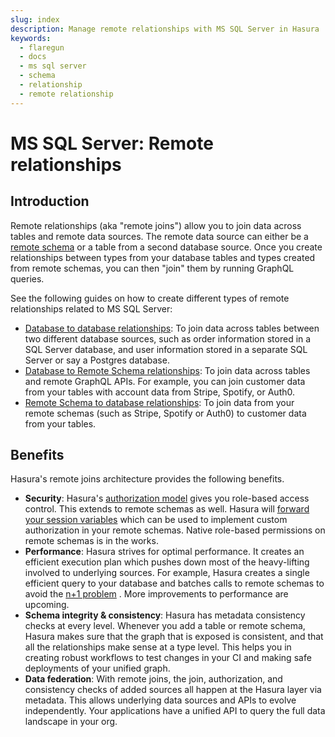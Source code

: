 ```yaml
---
slug: index
description: Manage remote relationships with MS SQL Server in Hasura
keywords:
  - flaregun
  - docs
  - ms sql server
  - schema
  - relationship
  - remote relationship
---
```


# MS SQL Server: Remote relationships

## Introduction

Remote relationships (aka "remote joins") allow you to join data across
tables and remote data sources. The remote data source can either be a
[remote schema](/graphql/core/remote-schemas/index.mdx) or a table from a second database source.
Once you create relationships between types from your database tables and types created from remote schemas,
you can then "join" them by running GraphQL queries.

See the following guides on how to create different types of remote
relationships related to MS SQL Server:

- [Database to database relationships](/graphql/core/databases/ms-sql-server/schema/remote-relationships/remote-source-relationships.mdx): To join
  data across tables between two different database sources, such as order information stored in a SQL Server database, and user information stored
  in a separate SQL Server or say a Postgres database.
- [Database to Remote Schema relationships](/graphql/core/databases/ms-sql-server/schema/remote-relationships/remote-schema-relationships.mdx): To
  join data across tables and remote GraphQL APIs. For example, you can join customer data from your tables with account data from Stripe, Spotify, or Auth0.
- [Remote Schema to database relationships](/graphql/core/remote-schemas/remote-relationships/remote-schema-db-relationships.mdx): To join
  data from your remote schemas (such as Stripe, Spotify or Auth0) to customer data from your tables.

## Benefits

Hasura's remote joins architecture provides the following benefits.

- **Security**: Hasura's [authorization model](/graphql/core/auth/authorization/index.mdx) gives
  you role-based access control. This extends to remote
  schemas as well. Hasura will [forward your session variables](/graphql/core/remote-schemas/auth/index.mdx)
  which can be used to implement custom authorization in your remote
  schemas. Native role-based permissions on remote schemas is in the
  works.
- **Performance**: Hasura strives for optimal performance. It creates
  an efficient execution plan which pushes down most of the
  heavy-lifting involved to underlying sources. For example, Hasura
  creates a single efficient query to your database and batches calls
  to remote schemas to avoid the [n+1
  problem](https://hasura.io/learn/graphql/intro-graphql/graphql-server/)
  . More improvements to performance are upcoming.
- **Schema integrity & consistency**: Hasura has metadata consistency
  checks at every level. Whenever you add a table or remote schema,
  Hasura makes sure that the graph that is exposed is
  consistent, and that all the relationships make sense at a type
  level. This helps you in creating robust workflows to test changes
  in your CI and making safe deployments of your unified graph.
- **Data federation**: With remote joins, the join, authorization, and
  consistency checks of added sources all happen at the Hasura layer
  via metadata. This allows underlying data sources and APIs to evolve
  independently. Your applications have a unified API to query the
  full data landscape in your org.
